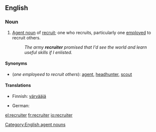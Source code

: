 ==English==

===Noun===
{{en-noun}}

# [[agent noun|Agent noun]] of [[recruit]]; one who recruits, particularly one [[employ]]ed to recruit others.
#: ''The army '''recruiter''' promised that I'd see the world and learn useful skills if I enlisted.''

====Synonyms====
* (''one employeed to recruit others''): [[agent]], [[headhunter]], [[scout]]

====Translations====
{{trans-top|one employed to recruit others}}
* Finnish: [[värvääjä]]
{{trans-mid}}
* German: {{t-|de|Rekrutierer|m}}
{{trans-bottom}}

[[Category:English agent nouns]]

[[el:recruiter]]
[[fr:recruiter]]
[[io:recruiter]]
